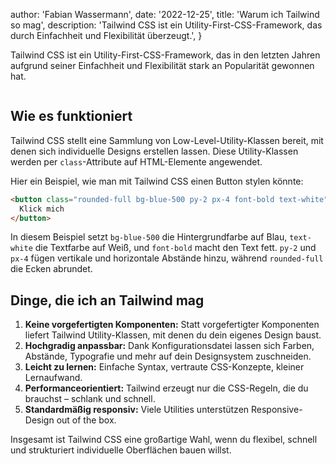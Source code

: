 
  author: 'Fabian Wassermann',
  date: '2022-12-25',
  title: 'Warum ich Tailwind so mag',
  description:
    'Tailwind CSS ist ein Utility-First-CSS-Framework, das durch Einfachheit und Flexibilität überzeugt.',
}


Tailwind CSS ist ein Utility-First-CSS-Framework, das in den letzten Jahren aufgrund seiner Einfachheit und Flexibilität stark an Popularität gewonnen hat.

<Image src={tailwindcssCover} alt="" />

## Wie es funktioniert

Tailwind CSS stellt eine Sammlung von Low-Level-Utility-Klassen bereit, mit denen sich individuelle Designs erstellen lassen. Diese Utility-Klassen werden per `class`-Attribute auf HTML-Elemente angewendet.

Hier ein Beispiel, wie man mit Tailwind CSS einen Button stylen könnte:

```html
<button class="rounded-full bg-blue-500 py-2 px-4 font-bold text-white">
  Klick mich
</button>
```

In diesem Beispiel setzt `bg-blue-500` die Hintergrundfarbe auf Blau, `text-white` die Textfarbe auf Weiß, und `font-bold` macht den Text fett. `py-2` und `px-4` fügen vertikale und horizontale Abstände hinzu, während `rounded-full` die Ecken abrundet.

## Dinge, die ich an Tailwind mag

1. **Keine vorgefertigten Komponenten:** Statt vorgefertigter Komponenten liefert Tailwind Utility-Klassen, mit denen du dein eigenes Design baust.
2. **Hochgradig anpassbar:** Dank Konfigurationsdatei lassen sich Farben, Abstände, Typografie und mehr auf dein Designsystem zuschneiden.
3. **Leicht zu lernen:** Einfache Syntax, vertraute CSS-Konzepte, kleiner Lernaufwand.
4. **Performanceorientiert:** Tailwind erzeugt nur die CSS-Regeln, die du brauchst – schlank und schnell.
5. **Standardmäßig responsiv:** Viele Utilities unterstützen Responsive-Design out of the box.

Insgesamt ist Tailwind CSS eine großartige Wahl, wenn du flexibel, schnell und strukturiert individuelle Oberflächen bauen willst.


